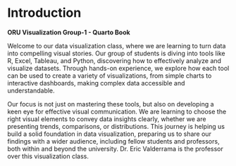 # Introduction

**ORU Visualization Group-1 - Quarto Book**

Welcome to our data visualization class, where we are learning to turn data into compelling visual stories. Our group of students is diving into tools like R, Excel, Tableau, and Python, discovering how to effectively analyze and visualize datasets. Through hands-on experience, we explore how each tool can be used to create a variety of visualizations, from simple charts to interactive dashboards, making complex data accessible and understandable.

Our focus is not just on mastering these tools, but also on developing a keen eye for effective visual communication. We are learning to choose the right visual elements to convey data insights clearly, whether we are presenting trends, comparisons, or distributions. This journey is helping us build a solid foundation in data visualization, preparing us to share our findings with a wider audience, including fellow students and professors, both within and beyond the university. Dr. Eric Valderrama is the professor over this visualization class.
